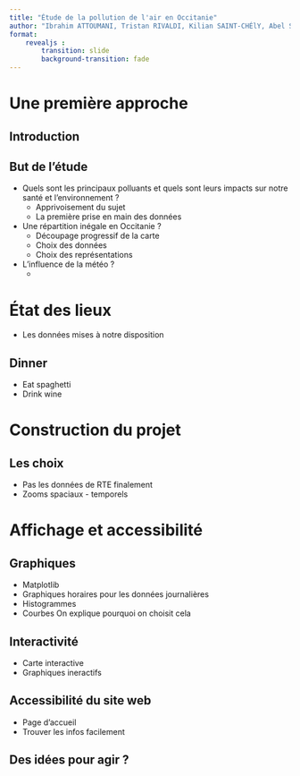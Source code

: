 ```yaml
---
title: "Étude de la pollution de l'air en Occitanie"
author: "Ibrahim ATTOUMANI, Tristan RIVALDI, Kilian SAINT-CHÉlY, Abel SILLY, Jeanne VIVIER"
format: 
    revealjs :
        transition: slide
        background-transition: fade
---
```


# Une première approche

## Introduction



## {auto-animate=true}


## But de l'étude 

- Quels sont les principaux polluants et quels sont leurs impacts sur notre santé et l'environnement ?
    -  Apprivoisement du sujet
    - La première prise en main des données

- Une répartition inégale en Occitanie ? 
    - Découpage progressif de la carte
    - Choix des données
    - Choix des représentations

- L'influence de la météo ?
    - 


# État des lieux 

- Les données mises à notre disposition


## Dinner

- Eat spaghetti
- Drink wine

# Construction du projet

## Les choix
- Pas les données de RTE finalement
- Zooms spaciaux - temporels 

# Affichage et accessibilité 

## Graphiques
- Matplotlib
- Graphiques horaires pour les données journalières
- Histogrammes 
- Courbes 
On explique pourquoi on choisit cela


## Interactivité 

- Carte interactive 
- Graphiques ineractifs

## Accessibilité du site web

- Page d'accueil
- Trouver les infos facilement 

## Des idées pour agir ? {transition="fade-in slide-out"}
